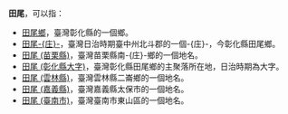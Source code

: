 '''田尾'''，可以指：
* [[田尾鄉|田尾鄉]]，臺灣彰化縣的一個鄉。
* [[田尾庄|田尾-{庄}-]]，臺灣日治時期臺中州北斗郡的一個-{庄}-，今彰化縣田尾鄉。
* [[田尾_(苗栗縣)|田尾 (苗栗縣)]]，臺灣苗栗縣南-{庄}-鄉的一個地名。
* [[田尾_(彰化縣大字)|田尾 (彰化縣大字)]]，臺灣彰化縣田尾鄉的主聚落所在地，日治時期為大字。
* [[田尾_(雲林縣)|田尾 (雲林縣)]]，臺灣雲林縣二崙鄉的一個地名。
* [[田尾_(嘉義縣)|田尾 (嘉義縣)]]，臺灣嘉義縣太保市的一個地名。
* [[田尾_(臺南市)|田尾 (臺南市)]]，臺灣臺南市東山區的一個地名。

{{消歧义|Cat=二字地名消歧义}}